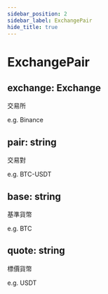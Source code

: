 ```yaml
---
sidebar_position: 2
sidebar_label: ExchangePair
hide_title: true
---
```



# ExchangePair

## exchange: Exchange

交易所

e.g. Binance

## pair: string

交易對

e.g. BTC-USDT

## base: string

基準貨幣

e.g. BTC

## quote: string

標價貨幣

e.g. USDT
